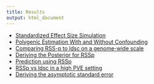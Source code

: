 ```yaml
---
title: Results
output: html_document
---
```







* [Standardized Effect Size Simulation](simulation.html)
* [Polygenic Estimation With and Without Confounding](PolygenicEstimation.html)
* [Comparing RSS-p to ldsc on a genome-wide scale](RSSp_ldsc.html)
* [Deriving the Posterior for RSSp](RSSp_Posterior.html)
* [Prediction using RSSp](RSSp_Prediction.html)
* [RSSp vs ldsc in a high PVE setting](RSSp_ldsc_highPVE.html)
* [Deriving the asymptotic standard error](RSSP_standard_error.html)

<!-- * [Genome-Wide Simulation](GenomeWideSimulation.html) -->
<!-- * [Diagonal Approximation of LD matrix](IndependenceCheck.html) -->

<!-- * [Getting up and running with LDetect](Running_ldetect.html) -->

